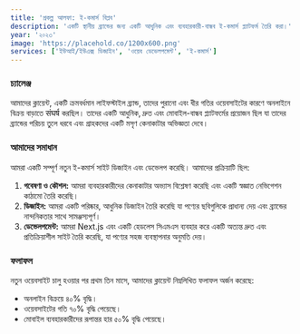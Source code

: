 ```yaml
---
title: 'প্রকল্প আলফা: ই-কমার্স বিপ্লব'
description: 'একটি স্থানীয় ব্র্যান্ডের জন্য একটি আধুনিক এবং ব্যবহারকারী-বান্ধব ই-কমার্স প্ল্যাটফর্ম তৈরি করা।'
year: '২০২৩'
image: 'https://placehold.co/1200x600.png'
services: ['ইউআই/ইউএক্স ডিজাইন', 'ওয়েব ডেভেলপমেন্ট', 'ই-কমার্স']
---
```


### চ্যালেঞ্জ

আমাদের ক্লায়েন্ট, একটি ক্রমবর্ধমান লাইফস্টাইল ব্র্যান্ড, তাদের পুরানো এবং ধীর গতির ওয়েবসাইটের কারণে অনলাইনে বিক্রয় বাড়াতে संघर्ष করছিল। তাদের একটি আধুনিক, দ্রুত এবং মোবাইল-বান্ধব প্ল্যাটফর্মের প্রয়োজন ছিল যা তাদের ব্র্যান্ডের পরিচয় তুলে ধরবে এবং গ্রাহকদের একটি মসৃণ কেনাকাটার অভিজ্ঞতা দেবে।

### আমাদের সমাধান

আমরা একটি সম্পূর্ণ নতুন ই-কমার্স সাইট ডিজাইন এবং ডেভেলপ করেছি। আমাদের প্রক্রিয়াটি ছিল:

1.  **গবেষণা ও কৌশল:** আমরা ব্যবহারকারীদের কেনাকাটার অভ্যাস বিশ্লেষণ করেছি এবং একটি স্বজ্ঞাত নেভিগেশন কাঠামো তৈরি করেছি।
2.  **ডিজাইন:** আমরা একটি পরিষ্কার, আধুনিক ডিজাইন তৈরি করেছি যা পণ্যের ছবিগুলিকে প্রাধান্য দেয় এবং ব্র্যান্ডের নান্দনিকতার সাথে সামঞ্জস্যপূর্ণ।
3.  **ডেভেলপমেন্ট:** আমরা Next.js এবং একটি হেডলেস সিএমএস ব্যবহার করে একটি অত্যন্ত দ্রুত এবং প্রতিক্রিয়াশীল সাইট তৈরি করেছি, যা পণ্যের সহজ ব্যবস্থাপনার অনুমতি দেয়।

### ফলাফল

নতুন ওয়েবসাইট চালু হওয়ার পর প্রথম তিন মাসে, আমাদের ক্লায়েন্ট নিম্নলিখিত ফলাফল অর্জন করেছে:

*   অনলাইন বিক্রয়ে ৪০% বৃদ্ধি।
*   ওয়েবসাইটের গতি ৭০% বৃদ্ধি পেয়েছে।
*   মোবাইল ব্যবহারকারীদের রূপান্তর হার ৫০% বৃদ্ধি পেয়েছে।